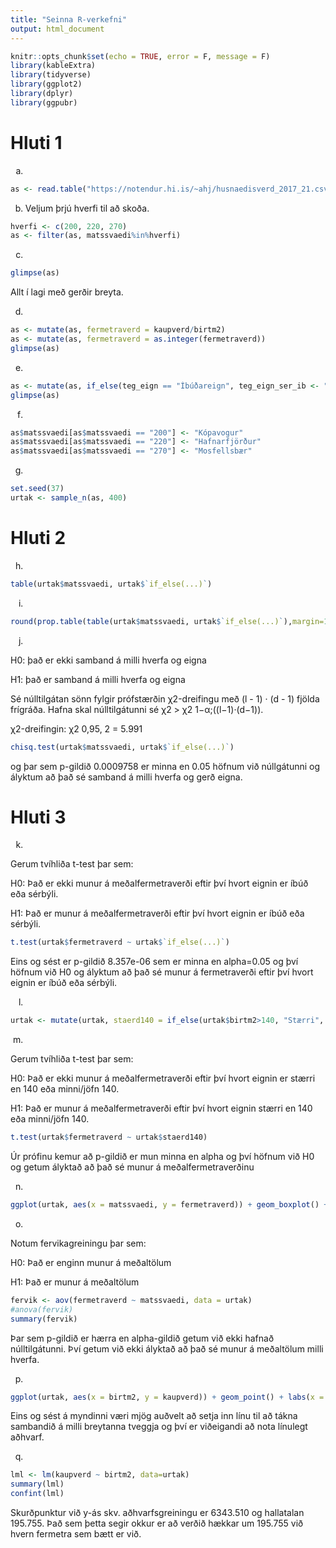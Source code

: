```yaml
---
title: "Seinna R-verkefni"
output: html_document
---
```


```r
knitr::opts_chunk$set(echo = TRUE, error = F, message = F)
library(kableExtra)
library(tidyverse)
library(ggplot2)
library(dplyr)
library(ggpubr)
```

# Hluti 1

a)
```r
as <- read.table("https://notendur.hi.is/~ahj/husnaedisverd_2017_21.csv", sep = ";", header = T, encoding = "UTF-8", stringsAsFactors = T )
```

b)
Veljum þrjú hverfi til að skoða.

```r
hverfi <- c(200, 220, 270)
as <- filter(as, matssvaedi%in%hverfi)
```

c)
```r
glimpse(as)
```
Allt í lagi með gerðir breyta.

d)
```r
as <- mutate(as, fermetraverd = kaupverd/birtm2)
as <- mutate(as, fermetraverd = as.integer(fermetraverd))
glimpse(as)
```

e)
```r
as <- mutate(as, if_else(teg_eign == "Íbúðareign", teg_eign_ser_ib <- "Íbúð", teg_eign_ser_ib <- "Sérbýli"))
glimpse(as)
```

f)
```r
as$matssvaedi[as$matssvaedi == "200"] <- "Kópavogur"
as$matssvaedi[as$matssvaedi == "220"] <- "Hafnarfjörður"
as$matssvaedi[as$matssvaedi == "270"] <- "Mosfellsbær"
```

g)
```r
set.seed(37)
urtak <- sample_n(as, 400)
```

# Hluti 2

h)
```r
table(urtak$matssvaedi, urtak$`if_else(...)`)
```

i)
```r
round(prop.table(table(urtak$matssvaedi, urtak$`if_else(...)`),margin=1)*100,1)
```

j)

H0: það er ekki samband á milli hverfa og eigna

H1: það er samband á milli hverfa og eigna

Sé núlltilgátan sönn fylgir prófstærðin χ2-dreifingu með (l - 1) · (d - 1) fjölda frígráða. Hafna skal núlltilgátunni sé χ2 > χ2 1−α;((l−1)·(d−1)).

χ2-dreifingin: χ2 0,95, 2 = 5.991

```r
chisq.test(urtak$matssvaedi, urtak$`if_else(...)`)

```

og þar sem p-gildið 0.0009758 er minna en 0.05 höfnum við núllgátunni og ályktum að það sé samband á milli hverfa og gerð eigna. 

# Hluti 3

k)

Gerum tvíhliða t-test þar sem:

H0: Það er ekki munur á meðalfermetraverði eftir því hvort eignin er íbúð eða sérbýli.

H1: Það er munur á meðalfermetraverði eftir því hvort eignin er íbúð eða sérbýli.


```r
t.test(urtak$fermetraverd ~ urtak$`if_else(...)`)
```
Eins og sést er p-gildið 8.357e-06 sem er minna en alpha=0.05 og því höfnum við H0 og ályktum að það sé munur á fermetraverði eftir því hvort eignin er íbúð eða sérbýli.

l)

```r
urtak <- mutate(urtak, staerd140 = if_else(urtak$birtm2>140, "Stærri", "Minni"))
```

m)

Gerum tvíhliða t-test þar sem:

H0: Það er ekki munur á meðalfermetraverði eftir því hvort eignin er stærri en 140 eða minni/jöfn 140.

H1: Það er munur á meðalfermetraverði eftir því hvort eignin stærri en 140 eða minni/jöfn 140.

```r
t.test(urtak$fermetraverd ~ urtak$staerd140)
```
Úr prófinu kemur að p-gildið er mun minna en alpha og því höfnum við H0 og getum ályktað að það sé munur á meðalfermetraverðinu


n)

```r
ggplot(urtak, aes(x = matssvaedi, y = fermetraverd)) + geom_boxplot() + labs(x = "Hverfi", y = "Matssvæði")

```

o)

Notum fervikagreiningu þar sem:

H0: Það er enginn munur á meðaltölum

H1: Það er munur á meðaltölum

```r
fervik <- aov(fermetraverd ~ matssvaedi, data = urtak)
#anova(fervik)
summary(fervik)
```

Þar sem p-gildið er hærra en alpha-gildið getum við ekki hafnað núlltilgátunni. Því getum við ekki ályktað að það sé munur á meðaltölum milli hverfa.

p)

```r
ggplot(urtak, aes(x = birtm2, y = kaupverd)) + geom_point() + labs(x = "Fermetrar", y = "Kaupverð")

```

Eins og sést á myndinni væri mjög auðvelt að setja inn línu til að tákna sambandið á milli breytanna tveggja og því er viðeigandi að nota línulegt aðhvarf.


q)

```r
lml <- lm(kaupverd ~ birtm2, data=urtak)
summary(lml)
confint(lml)
```

Skurðpunktur við y-ás skv. aðhvarfsgreiningu er 6343.510 og hallatalan 195.755. Það sem þetta segir okkur er að verðið hækkar um 195.755 við hvern fermetra sem bætt er við.




